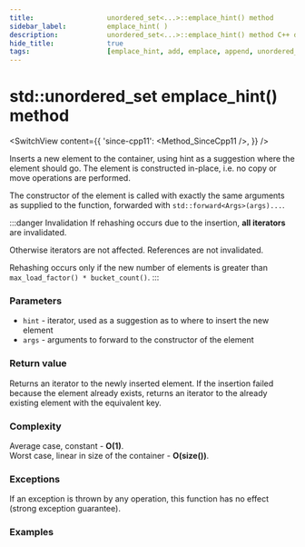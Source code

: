 ```yaml
---
title:					unordered_set<...>::emplace_hint() method
sidebar_label:			emplace_hint( )
description:			unordered_set<...>::emplace_hint() method C++ documentation
hide_title:				true
tags:					[emplace_hint, add, emplace, append, unordered_set]
---
```



<!----------------- Codes ---------------------->

<!-- emplace_hint() -->

# std::unordered_set emplace_hint() method

<SwitchView content={{
    'since-cpp11': <Method_SinceCpp11 />,
    }} />

Inserts a new element to the container, using hint as a suggestion where the element should go. The element is constructed in-place, i.e. no copy or move operations are performed.

The constructor of the element is called with exactly the same arguments as supplied to the function, forwarded with `std::forward<Args>(args)...`.

:::danger Invalidation
If rehashing occurs due to the insertion, **all iterators** are invalidated.

Otherwise iterators are not affected. References are not invalidated.

Rehashing occurs only if the new number of elements is greater than `max_load_factor() * bucket_count()`.
:::

### Parameters

 - `hint` - iterator, used as a suggestion as to where to insert the new element
 - `args` - arguments to forward to the constructor of the element

### Return value

Returns an iterator to the newly inserted element.
If the insertion failed because the element already exists, returns an iterator to the already existing element with the equivalent key.

### Complexity

Average case, constant - **O(1)**.  
Worst case, linear in size of the container - **O(size())**.

### Exceptions

If an exception is thrown by any operation, this function has no effect (strong exception guarantee).

### Examples

<ImproveSection />
